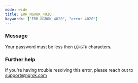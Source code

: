 ```yaml
---
mode: wide
title: ERR_NGROK_4020
keywords: ["ERR_NGROK_4020", "error 4020"]
---
```



### Message

Your password must be less then `LENGTH` characters.

<ErrorDetails />

### Further help

If you're having trouble resolving this error, please reach out to [support@ngrok.com](mailto:support@ngrok.com?subject=Help%20with%20ERR_NGROK_4020)
